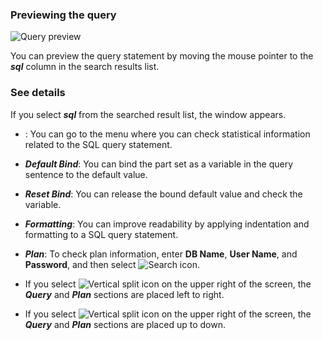 ### Previewing the query

![Query preview](/img/db-sql-preview.png)

You can preview the query statement by moving the mouse pointer to the **_sql_** column in the search results list.

### See details

If you select **_sql_** from the searched result list, the <Cmdname sid="TTL06224" className="uitext" /> window appears.

<ImgLang img="db-sql-details-common.png" desc="SQL details" />

- <Cmdname sid="BTN06225" className="uitext" />: You can go to the <Cmdname sid="statistics_sql" className="uitext" /> menu where you can check statistical information related to the SQL query statement.

- **_Default Bind_**: You can bind the part set as a variable in the query sentence to the default value.

- **_Reset Bind_**: You can release the bound default value and check the variable.

- **_Formatting_**: You can improve readability by applying indentation and formatting to a SQL query statement.

- **_Plan_**: To check plan information, enter **DB Name**, **User Name**, and **Password**, and then select ![Search icon](/img/ico-btn-search.png).

- If you select ![Vertical split icon](/img/ic-column.svg) on the upper right of the screen, the **_Query_** and **_Plan_** sections are placed left to right.

- If you select ![Vertical split icon](/img/ic-layout-horizontal.svg) on the upper right of the screen, the **_Query_** and **_Plan_** sections are placed up to down.
